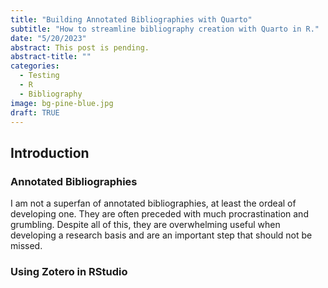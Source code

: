 ```yaml
---
title: "Building Annotated Bibliographies with Quarto"
subtitle: "How to streamline bibliography creation with Quarto in R."
date: "5/20/2023"
abstract: This post is pending.
abstract-title: ""
categories:
  - Testing
  - R
  - Bibliography
image: bg-pine-blue.jpg
draft: TRUE
---
```


## Introduction

### Annotated Bibliographies

I am not a superfan of annotated bibliographies, at least the ordeal of developing one. They are often preceded with much procrastination and grumbling. Despite all of this, they are overwhelming useful when developing a research basis and are an important step that should not be missed.

### Using Zotero in RStudio

